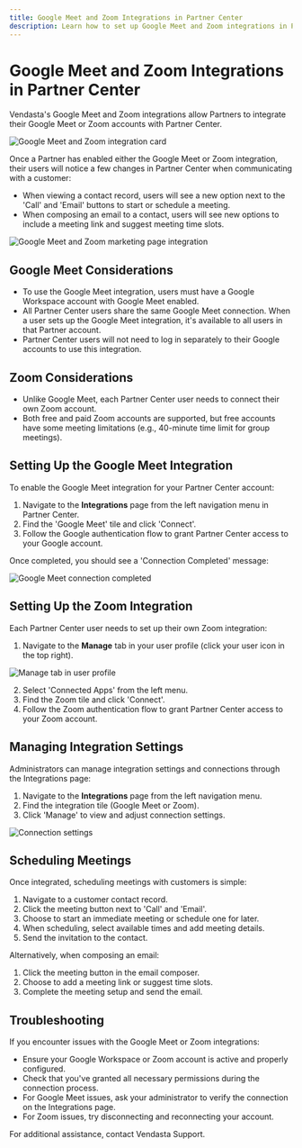```yaml
---
title: Google Meet and Zoom Integrations in Partner Center
description: Learn how to set up Google Meet and Zoom integrations in Partner Center
---
```


# Google Meet and Zoom Integrations in Partner Center

Vendasta's Google Meet and Zoom integrations allow Partners to integrate their Google Meet or Zoom accounts with Partner Center.

![Google Meet and Zoom integration card](./img/integrations/google-meet-zoom/integration_card.jpg)

Once a Partner has enabled either the Google Meet or Zoom integration, their users will notice a few changes in Partner Center when communicating with a customer:

- When viewing a contact record, users will see a new option next to the 'Call' and 'Email' buttons to start or schedule a meeting.
- When composing an email to a contact, users will see new options to include a meeting link and suggest meeting time slots.

![Google Meet and Zoom marketing page integration](./img/integrations/google-meet-zoom/marketing_page.jpg)

## Google Meet Considerations

- To use the Google Meet integration, users must have a Google Workspace account with Google Meet enabled.
- All Partner Center users share the same Google Meet connection. When a user sets up the Google Meet integration, it's available to all users in that Partner account.
- Partner Center users will not need to log in separately to their Google accounts to use this integration.

## Zoom Considerations

- Unlike Google Meet, each Partner Center user needs to connect their own Zoom account.
- Both free and paid Zoom accounts are supported, but free accounts have some meeting limitations (e.g., 40-minute time limit for group meetings).

## Setting Up the Google Meet Integration

To enable the Google Meet integration for your Partner Center account:

1. Navigate to the **Integrations** page from the left navigation menu in Partner Center.
2. Find the 'Google Meet' tile and click 'Connect'.
3. Follow the Google authentication flow to grant Partner Center access to your Google account.

Once completed, you should see a 'Connection Completed' message:

![Google Meet connection completed](./img/integrations/google-meet-zoom/connection_completed.jpg)

## Setting Up the Zoom Integration

Each Partner Center user needs to set up their own Zoom integration:

1. Navigate to the **Manage** tab in your user profile (click your user icon in the top right).

![Manage tab in user profile](./img/integrations/google-meet-zoom/manage_tab.jpg)

2. Select 'Connected Apps' from the left menu.
3. Find the Zoom tile and click 'Connect'.
4. Follow the Zoom authentication flow to grant Partner Center access to your Zoom account.

## Managing Integration Settings

Administrators can manage integration settings and connections through the Integrations page:

1. Navigate to the **Integrations** page from the left navigation menu.
2. Find the integration tile (Google Meet or Zoom).
3. Click 'Manage' to view and adjust connection settings.

![Connection settings](./img/integrations/google-meet-zoom/connection_settings.jpg)

## Scheduling Meetings

Once integrated, scheduling meetings with customers is simple:

1. Navigate to a customer contact record.
2. Click the meeting button next to 'Call' and 'Email'.
3. Choose to start an immediate meeting or schedule one for later.
4. When scheduling, select available times and add meeting details.
5. Send the invitation to the contact.

Alternatively, when composing an email:

1. Click the meeting button in the email composer.
2. Choose to add a meeting link or suggest time slots.
3. Complete the meeting setup and send the email.

## Troubleshooting

If you encounter issues with the Google Meet or Zoom integrations:

- Ensure your Google Workspace or Zoom account is active and properly configured.
- Check that you've granted all necessary permissions during the connection process.
- For Google Meet issues, ask your administrator to verify the connection on the Integrations page.
- For Zoom issues, try disconnecting and reconnecting your account.

For additional assistance, contact Vendasta Support.
